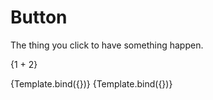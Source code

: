 
<Meta title="MDX/Button" component={Button} />


# Button

The thing you click to have something happen.

{1 + 2}

<Canvas>
    <Story name="Something" args={{label: 'Hi'}}>
        {Template.bind({})}
    </Story>
    <Story name="Another" args={{label: 'Hi', primary: true }}>
        {Template.bind({})}
    </Story>
</Canvas>

<Story id="example-header--logged-in"/>